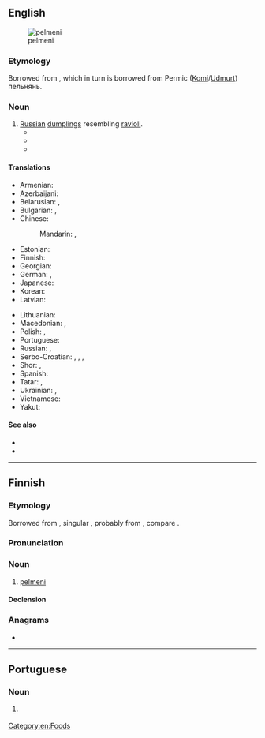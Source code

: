 ==English==
{{wikipedia}}
[[Image:Pelmeni_Russian.jpg|thumb|pelmeni]]

===Etymology===
Borrowed from {{bor|en|ru|пельме́ни|pos=singular {{m|ru|пельме́нь}}}}, which in turn is borrowed from Permic ([[Komi]]/[[Udmurt]]) пельнянь.

===Noun===
{{en-plural noun}}

# [[Russian]] [[dumpling]]s resembling [[ravioli]].
#* {{quote-book|en|year=2000|author=Sydney Schultze|title=Culture and Customs of Russia|page=66|text=The dish most closely associated with Siberia is '''pelmeni''', meat-filled dumplings. In Siberia, '''pelmeni''' are traditionally filled with horse meat and are served with vinegar.}}
#* {{quote-book|en|year=2005|author=Adam Hochschild|title=Half The Way Home: A Memoir Of Father And Son|page=59|My favorite dish was a wonderful broth with '''pelmeni''', Siberian dumplings filled with seasoned chopped meat.}}
#* {{quote-book|en|year=2006|author=Jim Moore|title=Going the Distance: A Story of Faith in Action|page=52|text="This is '''pelmeni''' — Siberian dumplings," he said, "And you better get used to it, because you're going to be eating a lot of it while you're here."}}

====Translations====
{{trans-top|Russian dumplings}}
* Armenian: {{t+|hy|պելմենի}}
* Azerbaijani: {{t|az|düşbərə}}
* Belarusian: {{t|be|пяльме́нь|m}}, {{t|be|пяльме́ні|m-p}} {{qualifier|usually plural}}
* Bulgarian: {{t|bg|пелме́н|m}}, {{t|bg|пелме́ни|m-p}} {{qualifier|usually plural}}
* Chinese:
*: Mandarin: {{t|cmn|俄式餃子|sc=Hani}}, {{t|cmn|俄式饺子|tr=É-shì jiǎozi|sc=Hani}}
* Estonian: {{t-needed|et}}
* Finnish: {{t+|fi|pelmeni}}
* Georgian: {{t-needed|ka}}
* German: {{t+|de|Pirogge|f}}, {{t+|de|Pelmeni|f-p}}
* Japanese: {{t|ja|ペリメニ|tr=perimeni}}
* Korean: {{t+|ko|펠메니}}
* Latvian: {{t|lv|pelmeņi}}
{{trans-mid}}
* Lithuanian: {{t|lt|koldūnai}}
* Macedonian: {{t|mk|пелме́н|m}}, {{t|mk|пелмен́и|m-p}} {{qualifier|usually plural}}
* Polish: {{t+|pl|pielmeń|m}}, {{t|pl|pielmeni|m-p}}
* Portuguese: {{t+|pt|pelmeni|m}}
* Russian: {{t+|ru|пельме́нь|m}}, {{t+|ru|пельме́ни|m-p}} {{qualifier|usually plural}}
* Serbo-Croatian: {{t|sh|пелмен|m|sc=Cyrl}}, {{t|sh|pelmen|m}}, {{qualifier|usually plural}} {{t|sh|пелмени|m-p|sc=Cyrl}}, {{t|sh|pelmeni|m-p}}
* Shor: {{t|cjs|пелбен}}, {{t|cjs|пелбеннер|p}}
* Spanish: {{t|es|pelmeni|m}}
* Tatar: {{t+|tt|пилмән|sc=Cyrl}}, {{t|tt|пилмәннәр|p|sc=Cyrl}}
* Ukrainian: {{t|uk|пельме́нь|m}}, {{t|uk|пельме́ні|m-p}} {{qualifier|usually plural}}
* Vietnamese: {{t+|vi|mằn thắn}}
* Yakut: {{t|sah|бэлимиэн|sc=Cyrl}}
{{trans-bottom}}

====See also====
* {{l|en|gyoza}}
* {{l|en|jiaozi}}

[[Category:en:Foods]]

----

==Finnish==

===Etymology===
Borrowed from {{bor|fi|ru|пельме́ни|}}, singular {{m|ru|пельме́нь|}}, probably from {{der|fi|urj-prm}}, compare {{cog|udm|пельнянь}}.

===Pronunciation===
{{fi-pronunciation}}

===Noun===
{{fi-noun}}

# [[#English|pelmeni]]

====Declension====
{{fi-decl-paperi|pelmen|ä}}

===Anagrams===
* {{anagrams|fi|a=eeilmnp|lempien}}

----

==Portuguese==

===Noun===
{{pt-noun|m}}

# {{l|en|pelmeni}} {{gloss|Russian dumplings}}